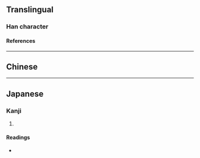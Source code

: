 {{also|任}}
{{character info/new}}
==Translingual==

===Han character===
{{Han char|rn=9|rad=人|as=04|sn=6|four=|canj=OMG,XOMG|ids=⿰亻王}}

====References====
{{Han ref|kx=0094.250|dkj=00417|dj=0201.010|hdz=10117.120|uh=4EFC}}

----

==Chinese==
{{zh-see|彺|v}}

----

==Japanese==

===Kanji===
{{ja-kanji|grade=|rs=人04}}

# {{defn|lang=ja|sort=人04}}

====Readings====
* {{ja-readings|on=[[きょう]] (kyō)|kun=}}